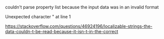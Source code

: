 couldn't parse property list because the input data was in an invalid format 

Unexpected character " at line 1

https://stackoverflow.com/questions/46924196/localizable-strings-the-data-couldn-t-be-read-because-it-isn-t-in-the-correct
